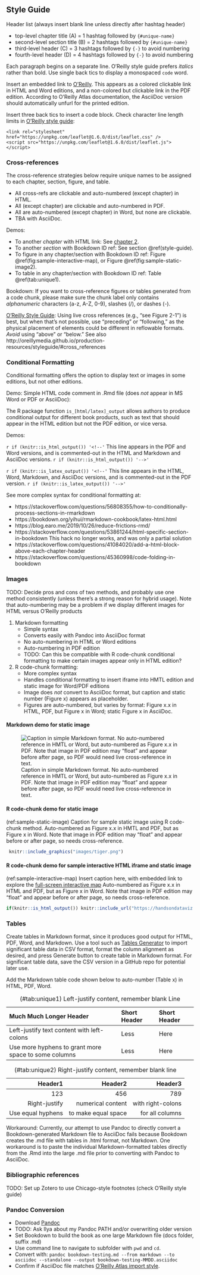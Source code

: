 ## Style Guide {#style-guide}
Header list (always insert blank line unless directly after hashtag header)

- top-level chapter title (A) = 1 hashtag followed by `{#unique-name}`
- second-level section title (B) = 2 hashtags followed by `{#unique-name}`
- third-level header (C) = 3 hashtags followed by `{-}` to avoid numbering
- fourth-level header (D) = 4 hashtags followed by `{-}` to avoid numbering

Each paragraph begins on a separate line. O'Reilly style guide prefers *italics* rather than bold. Use single back tics to display a monospaced `code` word.

Insert an embedded link to [O'Reilly](https://www.oreilly.com/). This appears as a colored clickable link in HTML and Word editions, and a non-colored but clickable link in the PDF edition. According to O'Reilly Atlas documentation, the AsciiDoc version should automatically unfurl for the printed edition.

Insert three back tics to insert a code block. Check character line length limits in [O'Reilly style guide](http://oreillymedia.github.io/production-resources/styleguide/#line-length):

```
<link rel="stylesheet" href="https://unpkg.com/leaflet@1.6.0/dist/leaflet.css" />
<script src="https://unpkg.com/leaflet@1.6.0/dist/leaflet.js"></script>
```

### Cross-references {-}
The cross-reference strategies below require unique names to be assigned to each chapter, section, figure, and table.

- All cross-refs are clickable and auto-numbered (except chapter) in HTML.
- All (except chapter) are clickable and auto-numbered in PDF.
- All are auto-numbered (except chapter) in Word, but none are clickable.
- TBA with AsciiDoc.

Demos:

- To another *chapter* with HTML link: See [chapter 2](chapter2.html).
- To another *section* with Bookdown ID ref: See section \@ref(style-guide).
- To figure in any chapter/section with Bookdown ID ref: Figure \@ref(fig:sample-interactive-map), or Figure \@ref(fig:sample-static-image2).
- To table in any chapter/section with Bookdown ID ref: Table \@ref(tab:unique1).

Bookdown: If you want to cross-reference figures or tables generated from a code chunk, please make sure the chunk label only contains _alphanumeric_ characters (a-z, A-Z, 0-9), slashes (/), or dashes (-).

[O'Reilly Style Guide](http://oreillymedia.github.io/production-resources/styleguide/#considering_electronic_formats): Using live cross references (e.g., "see Figure 2-1") is best, but when that’s not possible, use "preceding" or "following," as the physical placement of elements could be different in reflowable formats. *Avoid* using "above" or "below." See also http://oreillymedia.github.io/production-resources/styleguide/#cross_references

### Conditional Formatting {-}
Conditional formatting offers the option to display text or images in some editions, but not other editions.

Demo: Simple HTML code comment in .Rmd file (does *not* appear in MS Word or PDF or AsciiDoc):

<!-- Insert comments that are visible in the source text (.Rmd and .md), but not HTML or PDF or AsciiDoc. -->

The R package function `is_[html/latex]_output` allows authors to produce conditional output for different book products, such as text that should appear in the HTML edition but not the PDF edition, or vice versa.

Demos:

`r if (knitr::is_html_output()) '<!--'`
This line appears in the PDF and Word versions, and is commented-out in the HTML and Markdown and AsciiDoc versions.
`r if (knitr::is_html_output()) '-->'`

`r if (knitr::is_latex_output()) '<!--'`
This line appears in the HTML, Word, Markdown, and AsciiDoc versions, and is commented-out in the PDF version.
`r if (knitr::is_latex_output()) '-->'`

See more complex syntax for conditional formatting at:

- https://stackoverflow.com/questions/56808355/how-to-conditionally-process-sections-in-rmarkdown
- https://bookdown.org/yihui/rmarkdown-cookbook/latex-html.html
- https://blog.earo.me/2019/10/26/reduce-frictions-rmd/
- https://stackoverflow.com/questions/53861244/html-specific-section-in-bookdown  This hack no longer works, and was only a partial solution
- https://stackoverflow.com/questions/41084020/add-a-html-block-above-each-chapter-header
- https://stackoverflow.com/questions/45360998/code-folding-in-bookdown

### Images {-}
TODO: Decide pros and cons of two methods, and probably use one method consistently (unless there's a strong reason for hybrid usage). Note that auto-numbering may be a problem if we display different images for HTML versus O'Reilly products

1. Markdown formatting
   - Simple syntax
   - Converts easily with Pandoc into AsciiDoc format
   - No auto-numbering in HTML or Word editions
   - Auto-numbering in PDF edition
   - TODO: Can this be compatible with R code-chunk conditional formatting to make certain images appear only in HTML edition?
2. R code-chunk formatting:
   - More complex syntax
   - Handles conditional formatting to insert iframe into HMTL edition and static image for Word/PDF editions
   - Image does *not* convert to AsciiDoc format, but caption and static number (Figure x) appears as placeholder.
   - Figures are auto-numbered, but varies by format: Figure x.x in HTML, PDF, but Figure x in Word; static Figure x in AsciiDoc.

#### Markdown demo for static image {-}
![Caption in simple Markdown format. No auto-numbered reference in HMTL or Word, but auto-numbered as Figure x.x in PDF. Note that image in PDF edition may "float" and appear before after page, so PDF would need live cross-reference in text.](images/tiger.png)

#### R code-chunk demo for static image {-}
(ref:sample-static-image) Caption for sample static image using R code-chunk method. Auto-numbered as Figure x.x in HMTL and PDF, but as Figure x in Word. Note that image in PDF edition may "float" and appear before or after page, so needs cross-reference.

```r
 knitr::include_graphics("images/tiger.png")
```

#### R code-chunk demo for sample interactive HTML iframe and static image {-}
(ref:sample-interactive-map) Insert caption here, with embedded link to explore the [full-screen interactive map](https://handsondataviz.github.io/leaflet-maps-with-google-sheets/) Auto-numbered as Figure x.x in HTML and PDF, but as Figure x in Word. Note that image in PDF edition may "float" and appear before or after page, so needs cross-reference.

<!-- set iframe 640px height 100% width in custom-scripts.html -->
```r
if(knitr::is_html_output()) knitr::include_url("https://handsondataviz.github.io/leaflet-maps-with-google-sheets/") else knitr::include_graphics("images/sample-map.jpg")
```

### Tables {-}
Create tables in Markdown format, since it produces good output for HTML, PDF, Word, and Markdown. Use a tool such as [Tables Generator](https://www.tablesgenerator.com/markdown_tables) to import significant table data in CSV format, format the column alignment as desired, and press Generate button to create table in Markdown format. For significant table data, save the CSV version in a GitHub repo for potential later use.

Add the Markdown table code shown below to auto-number (Table x) in HTML, PDF, Word.

Table: (\#tab:unique1) Left-justify content, remember blank Line

| Much Much Longer Header | Short Header | Short Header |
|:---------|:---|:---|
| Left-justify text content with left-colons | Less  | Here |
| Use more hyphens to grant more space to some columns | Less | Here |

Table: (\#tab:unique2) Right-justify content, remember blank line

| Header1 | Header2 | Header3 |
|-----:|-----:|-----:|
| 123 | 456 | 789 |
| Right-justify | numerical content  | with right-colons |
| Use equal hyphens | to make equal space | for all columns |

Workaround: Currently, our attempt to use Pandoc to directly convert a Bookdown-generated Markdown file to AsciiDoc fails because Bookdown creates the .md file with tables in .html format, not Markdown. One workaround is to paste the individual Markdown-formatted tables directly from the .Rmd into the large .md file prior to converting with Pandoc to AsciiDoc.

### Bibliographic references
TODO: Set up Zotero to use Chicago-style footnotes (check O'Reilly style guide)

### Pandoc Conversion {-}
- Download [Pandoc](https://pandoc.org)
- TODO: Ask Ilya about my Pandoc PATH and/or overwriting older version
- Set Bookdown to build the book as one large Markdown file (docs folder, suffix .md)
- Use command line to navigate to subfolder with `pwd` and `cd`.
- Convert with: `pandoc bookdown-testing.md --from markdown --to asciidoc --standalone --output bookdown-testing-MMDD.asciidoc`
- Confirm if AsciiDoc file matches [O'Reilly Atlas import style](https://docs.atlas.oreilly.com/writing_in_asciidoc.html).
